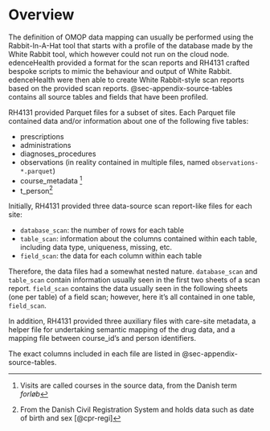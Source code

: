 # Overview {#data-mapping}

The definition of OMOP data mapping can usually be performed using the Rabbit-In-A-Hat tool that starts with a profile of the database made by the White Rabbit tool, which however could not run on the cloud node. edenceHealth provided a format for the scan reports and RH4131 crafted bespoke scripts to mimic the behaviour and output of White Rabbit. edenceHealth were then able to create White Rabbit-style scan reports based on the provided scan reports. @sec-appendix-source-tables contains all source tables and fields that have been profiled.

RH4131 provided Parquet files for a subset of sites. Each Parquet file contained data and/or information about one of the following five tables:

-   prescriptions
-   administrations
-   diagnoses_procedures
-   observations (in reality contained in multiple files, named `observations-*.parquet`)
-   course_metadata [^mapping_overview-1]
-   t_person[^mapping_overview-2]

Initially, RH4131 provided three data-source scan report-like files for each site:

-   `database_scan`: the number of rows for each table
-   `table_scan`: information about the columns contained within each table, including data type, uniqueness, missing, etc.
-   `field_scan`: the data for each column within each table

Therefore, the data files had a somewhat nested nature. `database_scan` and `table_scan` contain information usually seen in the first two sheets of a scan report. `field_scan` contains the data usually seen in the following sheets (one per table) of a field scan; however, here it's all contained in one table, `field_scan`.

In addition, RH4131 provided three auxiliary files with care-site metadata, a helper file for undertaking semantic mapping of the drug data, and a mapping file between course_id's and person identifiers.

The exact columns included in each file are listed in @sec-appendix-source-tables.

[^mapping_overview-1]: Visits are called courses in the source data, from the Danish term *forløb*

[^mapping_overview-2]: From the Danish Civil Registration System and holds data such as date of birth and sex [@cpr-regi]
